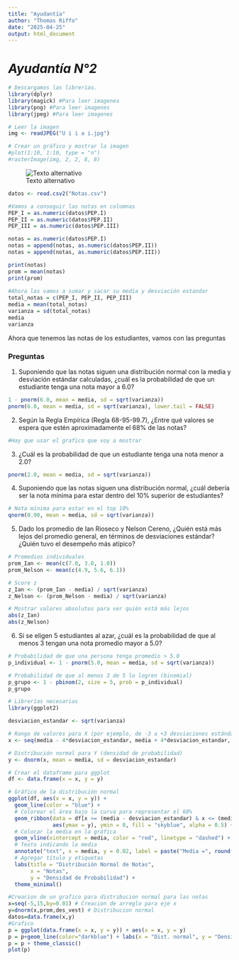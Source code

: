 ```yaml
---
title: "Ayudantía"
author: "Thomas Riffo"
date: "2025-04-25"
output: html_document
---
```


# ***Ayudantía N°2***
```r
# Descargamos las librerías.
library(dplyr)
library(magick) #Para leer imagenes
library(png) #Para leer imagenes
library(jpeg) #Para leer imagenes
```
```r
# Leer la imagen
img <- readJPEG("U i i a i.jpg")

# Crear un gráfico y mostrar la imagen
#plot(1:10, 1:10, type = "n")
#rasterImage(img, 2, 2, 8, 8)
```

![Texto alternativo](U i i a i.jpg)

```r
datos <- read.csv2("Notas.csv")

#Vamos a conseguir las notas en columnas
PEP_I = as.numeric(datos$PEP.I)
PEP_II = as.numeric(datos$PEP.II)
PEP_III = as.numeric(datos$PEP.III)

notas = as.numeric(datos$PEP.I)
notas = append(notas, as.numeric(datos$PEP.II))
notas = append(notas, as.numeric(datos$PEP.III))

print(notas)
prom = mean(notas)
print(prom)
                   
#Ahora las vamos a sumar y sacar su media y desviación estandar
total_notas = c(PEP_I, PEP_II, PEP_III)
media = mean(total_notas)
varianza = sd(total_notas)
media 
varianza
```

Ahora que tenemos las notas de los estudiantes, vamos con las preguntas

### Preguntas

1. Suponiendo que las notas siguen una distribución normal con la media y desviación estándar calculadas, ¿cuál es la probabilidad de que un estudiante tenga una nota mayor a 6.0?   
```r
1 - pnorm(6.0, mean = media, sd = sqrt(varianza))
pnorm(6.0, mean = media, sd = sqrt(varianza), lower.tail = FALSE)
```

2. Según la Regla Empírica (Regla 68-95-99.7), ¿Entre qué valores se espera que estén aproximadamente el 68% de las notas?  
```r
#Hay que usar el grafico que voy a mostrar
```

3. ¿Cuál es la probabilidad de que un estudiante tenga una nota menor a 2.0?
```r
pnorm(2.0, mean = media, sd = sqrt(varianza))
```

4. Suponiendo que las notas siguen una distribución normal, ¿cuál debería ser la nota mínima para estar dentro del 10% superior de estudiantes?
```r
# Nota mínima para estar en el top 10%
qnorm(0.90, mean = media, sd = sqrt(varianza))
```
  5. Dado los promedio de Ian Rioseco y Nelson Cereno, ¿Quién está más lejos del promedio general, en términos de desviaciones estándar? ¿Quién tuvo el desempeño más atípico?
```r
# Promedios individuales
prom_Ian <- mean(c(7.0, 3.0, 1.0))
prom_Nelson <- mean(c(4.9, 5.6, 6.1))

# Score z
z_Ian <- (prom_Ian - media) / sqrt(varianza)
z_Nelson <- (prom_Nelson - media) / sqrt(varianza)

# Mostrar valores absolutos para ver quién está más lejos
abs(z_Ian)
abs(z_Nelson)
```

6. Si se eligen 5 estudiantes al azar, ¿cuál es la probabilidad de que al menos 3 tengan una nota promedio mayor a 5.0?
```r
# Probabilidad de que una persona tenga promedio > 5.0
p_individual <- 1 - pnorm(5.0, mean = media, sd = sqrt(varianza))

# Probabilidad de que al menos 3 de 5 lo logren (binomial)
p_grupo <- 1 - pbinom(2, size = 5, prob = p_individual)
p_grupo
```


```r
# Librerías necesarias
library(ggplot2)

desviacion_estandar <- sqrt(varianza)

# Rango de valores para X (por ejemplo, de -3 a +3 desviaciones estándar)
x <- seq(media - 4*desviacion_estandar, media + 4*desviacion_estandar, length.out = 1000)

# Distribución normal para Y (densidad de probabilidad)
y <- dnorm(x, mean = media, sd = desviacion_estandar)

# Crear el dataframe para ggplot
df <- data.frame(x = x, y = y)

# Gráfico de la distribución normal
ggplot(df, aes(x = x, y = y)) +
  geom_line(color = "blue") + 
  # Colorear el área bajo la curva para representar el 68%
  geom_ribbon(data = df[x >= (media - desviacion_estandar) & x <= (media + desviacion_estandar), ],
              aes(ymax = y), ymin = 0, fill = "skyblue", alpha = 0.5) +
  # Colocar la media en la gráfica
  geom_vline(xintercept = media, color = "red", linetype = "dashed") +
  # Texto indicando la media
  annotate("text", x = media, y = 0.02, label = paste("Media =", round(media, 2)), color = "red", vjust = -1) +
  # Agregar título y etiquetas
  labs(title = "Distribución Normal de Notas", 
       x = "Notas", 
       y = "Densidad de Probabilidad") +
  theme_minimal()
```


```r
#Creacion de un grafico para distribucion normal para las notas 
x=seq(-5,15,by=0.01) # Creacion de arreglo para eje x
y=dnorm(x,prom,des_vest) # Distribucion normal
datos=data.frame(x,y)
#Grafico
p = ggplot(data.frame(x = x, y = y)) + aes(x = x, y = y)
p = p+geom_line(color="darkblue") + labs(x = "Dist. normal", y = "Densidad")
p = p + theme_classic()
plot(p)
```